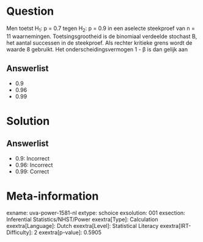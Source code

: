 Question
========

Men toetst H~1~: p = 0.7 tegen H~2~: p = 0.9 in een aselecte steekproef
van n = 11 waarnemingen. Toetsingsgrootheid is de binomiaal verdeelde
stochast B, het aantal successen in de steekproef. Als rechter kritieke
grens wordt de waarde 8 gebruikt. Het onderscheidingsvermogen 1 - β is
dan gelijk aan

Answerlist
----------

* 0.9
* 0.96
* 0.99

Solution
========

Answerlist
----------

* 0.9: Incorrect
* 0.96: Incorrect
* 0.99: Correct

Meta-information
================
exname: uva-power-1581-nl
extype: schoice
exsolution: 001
exsection: Inferential Statistics/NHST/Power
exextra[Type]: Calculation
exextra[Language]: Dutch
exextra[Level]: Statistical Literacy
exextra[IRT-Difficulty]: 2
exextra[p-value]: 0.5905

